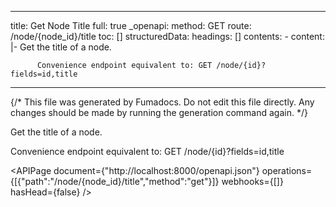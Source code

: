 <!-- AUTO-GENERATED: fumadocs-openapi (safe to overwrite) -->

---
title: Get Node Title
full: true
_openapi:
  method: GET
  route: /node/{node_id}/title
  toc: []
  structuredData:
    headings: []
    contents:
      - content: |-
          Get the title of a node.

          Convenience endpoint equivalent to: GET /node/{id}?fields=id,title
---

{/* This file was generated by Fumadocs. Do not edit this file directly. Any changes should be made by running the generation command again. */}

Get the title of a node.

Convenience endpoint equivalent to: GET /node/{id}?fields=id,title

<APIPage document={"http://localhost:8000/openapi.json"} operations={[{"path":"/node/{node_id}/title","method":"get"}]} webhooks={[]} hasHead={false} />